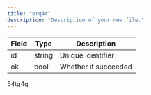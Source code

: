 ```yaml
---
title: "erq4r"
description: "Description of your new file."
---
```


<Accordion title="Response fields">
  
| Field | Type   | Description          |
|------|--------|----------------------|
| id   | string | Unique identifier    |
| ok   | bool   | Whether it succeeded |

</Accordion>

54tg4g